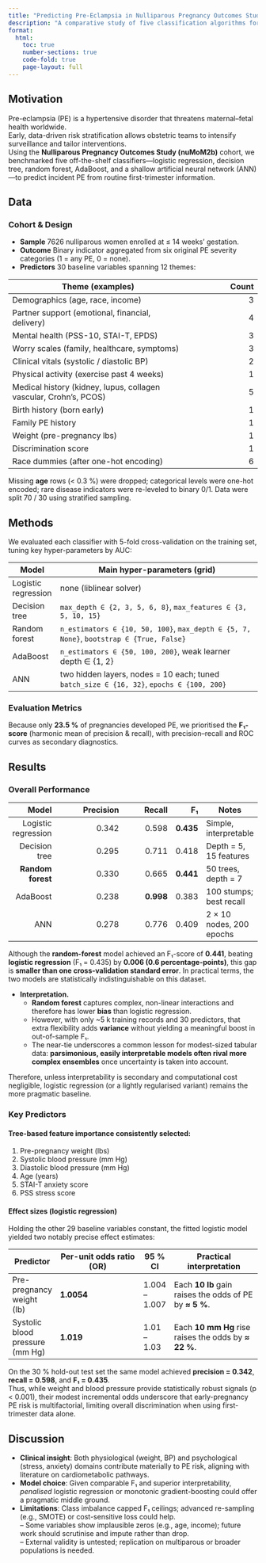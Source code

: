 ```yaml
---
title: "Predicting Pre-Eclampsia in Nulliparous Pregnancy Outcomes Study"
description: "A comparative study of five classification algorithms for early-pregnancy risk stratification"
format:
  html:
    toc: true
    number-sections: true
    code-fold: true     
    page-layout: full
---
```


## Motivation

Pre-eclampsia (PE) is a hypertensive disorder that threatens maternal–fetal health worldwide.  
Early, data-driven risk stratification allows obstetric teams to intensify surveillance and tailor interventions.  
Using the **Nulliparous Pregnancy Outcomes Study (nuMoM2b)** cohort, we benchmarked five off-the-shelf classifiers—logistic regression, decision tree, random forest, AdaBoost, and a shallow artificial neural network (ANN)—to predict incident PE from routine first-trimester information.

## Data

### Cohort & Design  

* **Sample**   7626 nulliparous women enrolled at ≤ 14 weeks’ gestation.  
* **Outcome**  Binary indicator aggregated from six original PE severity categories (1 = any PE, 0 = none).  
* **Predictors** 30 baseline variables spanning 12 themes:

| Theme (examples) | Count |
|------------------|------:|
| Demographics (age, race, income) | 3 |
| Partner support (emotional, financial, delivery) | 4 |
| Mental health (PSS-10, STAI-T, EPDS) | 3 |
| Worry scales (family, healthcare, symptoms) | 3 |
| Clinical vitals (systolic / diastolic BP) | 2 |
| Physical activity (exercise past 4 weeks) | 1 |
| Medical history (kidney, lupus, collagen vascular, Crohn’s, PCOS) | 5 |
| Birth history (born early) | 1 |
| Family PE history | 1 |
| Weight (pre-pregnancy lbs) | 1 |
| Discrimination score | 1 |
| Race dummies (after one-hot encoding) | 6 |

Missing **age** rows (< 0.3 %) were dropped; categorical levels were one-hot encoded; rare disease indicators were re-leveled to binary 0/1. Data were split 70 / 30 using stratified sampling. 

## Methods

We evaluated each classifier with 5-fold cross-validation on the training set, tuning key hyper-parameters by AUC:

| Model | Main hyper-parameters (grid) |
|-------|-----------------------------|
| Logistic regression | none (liblinear solver) |
| Decision tree | `max_depth ∈ {2, 3, 5, 6, 8}`, `max_features ∈ {3, 5, 10, 15}` |
| Random forest | `n_estimators ∈ {10, 50, 100}`, `max_depth ∈ {5, 7, None}`, `bootstrap ∈ {True, False}` |
| AdaBoost | `n_estimators ∈ {50, 100, 200}`, weak learner depth ∈ {1, 2} |
| ANN | two hidden layers, nodes = 10 each; tuned `batch_size ∈ {16, 32}`, `epochs ∈ {100, 200}` |

### Evaluation Metrics

Because only **23.5 %** of pregnancies developed PE, we prioritised the **F₁-score** (harmonic mean of precision & recall), with precision–recall and ROC curves as secondary diagnostics.

## Results

### Overall Performance

| Model | Precision | Recall | F₁ | Notes |
|------:|----------:|-------:|---:|-------|
| Logistic regression | 0.342 | 0.598 | **0.435** | Simple, interpretable |
| Decision tree | 0.295 | 0.711 | 0.418 | Depth = 5, 15 features |
| **Random forest** | 0.330 | 0.665 | **0.441** | 50 trees, depth = 7 |
| AdaBoost | 0.238 | **0.998** | 0.383 | 100 stumps; best recall |
| ANN | 0.278 | 0.776 | 0.409 | 2 × 10 nodes, 200 epochs |

Although the **random-forest** model achieved an F₁-score of **0.441**, beating **logistic regression** (F₁ = 0.435) by **0.006 (0.6 percentage-points)**, this gap is **smaller than one cross-validation standard error**. In practical terms, the two models are statistically indistinguishable on this dataset.

* **Interpretation.**  
  * **Random forest** captures complex, non-linear interactions and therefore has lower **bias** than logistic regression.  
  * However, with only ~5 k training records and 30 predictors, that extra flexibility adds **variance** without yielding a meaningful boost in out-of-sample F₁.  
  * The near-tie underscores a common lesson for modest-sized tabular data: **parsimonious, easily interpretable models often rival more complex ensembles** once uncertainty is taken into account.

Therefore, unless interpretability is secondary and computational cost negligible, logistic regression (or a lightly regularised variant) remains the more pragmatic baseline.
 

### Key Predictors

#### Tree-based feature importance consistently selected:

1. Pre-pregnancy weight (lbs)  
2. Systolic blood pressure (mm Hg)  
3. Diastolic blood pressure (mm Hg)  
4. Age (years)  
5. STAI-T anxiety score  
6. PSS stress score

#### Effect sizes (logistic regression)

Holding the other 29 baseline variables constant, the fitted logistic model yielded two notably precise effect estimates:

| Predictor | Per-unit odds ratio (OR) | 95 % CI | Practical interpretation |
|-----------|-------------------------|---------|--------------------------|
| Pre-pregnancy weight (lb) | **1.0054** | 1.004 – 1.007 | Each **10 lb** gain raises the odds of PE by **≈ 5 %**. |
| Systolic blood pressure (mm Hg) | **1.019** | 1.01 – 1.03 | Each **10 mm Hg** rise raises the odds by **≈ 22 %**. |

On the 30 % hold-out test set the same model achieved **precision = 0.342**, **recall = 0.598**, and **F₁ = 0.435**.  
Thus, while weight and blood pressure provide statistically robust signals (p < 0.001), their modest incremental odds underscore that early-pregnancy PE risk is multifactorial, limiting overall discrimination when using first-trimester data alone. 


## Discussion

* **Clinical insight**:   Both physiological (weight, BP) and psychological (stress, anxiety) domains contribute materially to PE risk, aligning with literature on cardiometabolic pathways.  
* **Model choice**:     Given comparable F₁ and superior interpretability, *penalised* logistic regression or monotonic gradient-boosting could offer a pragmatic middle ground.  
* **Limitations**:     Class imbalance capped F₁ ceilings; advanced re-sampling (e.g., SMOTE) or cost-sensitive loss could help.  
  – Some variables show implausible zeros (e.g., age, income); future work should scrutinise and impute rather than drop.  
  – External validity is untested; replication on multiparous or broader populations is needed.


